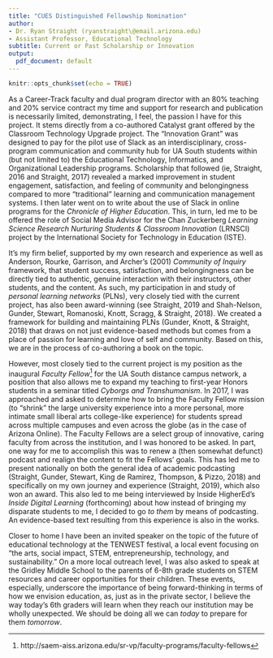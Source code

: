 ```yaml
---
title: "CUES Distinguished Fellowship Nomination"
author:
- Dr. Ryan Straight (ryanstraight\@email.arizona.edu)
- Assistant Professor, Educational Technology
subtitle: Current or Past Scholarship or Innovation
output:
  pdf_document: default
---
```


```r
knitr::opts_chunk$set(echo = TRUE)
```

As a Career-Track faculty and dual program director with an 80% teaching and 20% service contract my time and support for research and publication is necessarily limited, demonstrating, I feel, the passion I have for this project. It stems directly from a co-authored Catalyst grant offered by the Classroom Technology Upgrade project. The "Innovation Grant" was designed to pay for the pilot use of Slack as an interdisciplinary, cross-program communication and community hub for UA South students within (but not limited to) the Educational Technology, Informatics, and Organizational Leadership programs. Scholarship that followed (ie, Straight, 2016 and Straight, 2017) revealed a marked improvement in student engagement, satisfaction, and feeling of community and belongingness compared to more "traditional" learning and communication management systems. I then later went on to write about the use of Slack in online programs for the *Chronicle of Higher Education*. This, in turn, led me to be offered the role of Social Media Advisor for the Chan Zuckerberg *Learning Science Research Nurturing Students & Classroom Innovation* (LRNSCI) project by the International Society for Technology in Education (ISTE).

It's my firm belief, supported by my own research and experience as well as Anderson, Rourke, Garrison, and Archer's (2001) _Community of Inquiry_ framework, that student success, satisfaction, and belongingness can be directly tied to authentic, genuine interaction with their instructors, other students, and the content. As such, my participation in and study of *personal learning networks* (PLNs), very closely tied with the current project, has also been award-winning (see Straight, 2019 and Shah-Nelson, Gunder, Stewart, Romanoski, Knott, Scragg, & Straight, 2018). We created a framework for building and maintaining PLNs (Gunder, Knott, & Straight, 2018) that draws on not just evidence-based methods but comes from a place of passion for learning and love of self and community. Based on this, we are in the process of co-authoring a book on the topic.

However, most closely tied to the current project is my position as the inaugural *Faculty Fellow*^[http://saem-aiss.arizona.edu/sr-vp/faculty-programs/faculty-fellows] for the UA South distance campus network, a position that also allows me to expand my teaching to first-year Honors students in a seminar titled *Cyborgs and Transhumanism*. In 2017, I was approached and asked to determine how to bring the Faculty Fellow mission (to "shrink" the large university experience into a more personal, more intimate small liberal arts college-like experience) for students spread across multiple campuses and even across the globe (as in the case of Arizona Online). The Faculty Fellows are a select group of innovative, caring faculty from across the institution, and I was honored to be asked. In part, one way for me to accomplish this was to renew a (then somewhat defunct) podcast and realign the content to fit the Fellows' goals. This has led me to present nationally on both the general idea of academic podcasting (Straight, Gunder, Stewart, King de Ramirez, Thompson, & Pizzo, 2018) and specifically on my own journey and experience (Straight, 2019), which also won an award. This also led to me being interviewed by Inside HigherEd's *Inside Digital Learning* (forthcoming) about how instead of bringing my disparate students to me, I decided to go _to them_ by means of podcasting. An evidence-based text resulting from this experience is also in the works.

Closer to home I have been an invited speaker on the topic of the future of educational technology at the TENWEST festival, a local event focusing on "the arts, social impact, STEM, entrepreneurship, technology, and sustainability." On a more local outreach level, I was also asked to speak at the Gridley Middle School to the parents of 6-8th grade students on STEM resources and career opportunities for their children. These events, especially, underscore the importance of being forward-thinking in terms of how we envision education, as, just as in the private sector, I believe the way today's 6th graders will learn when they reach our institution may be wholly unexpected. We should be doing all we can _today_ to prepare for them _tomorrow_.
